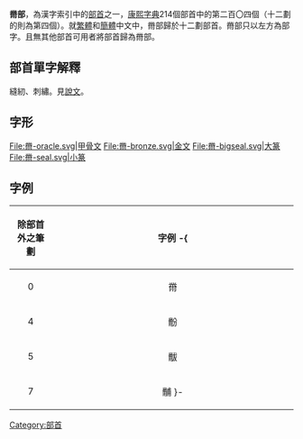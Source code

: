 {{Kangxi Radical Infobox|204|uni=9EF9
|meaning=[[刺繡|刺繡]]、針織
|prev=黑
|next=黽
|pny= zhǐ
|bopo= ㄓˇ
|wade= chih3
|jyutping= zi2
|yale= ji2
|hi= チ chi<br/>ぬいとり nuitori
|kanji= 黹偏 futsuhen<br/>(ふつへん)
|hang= 바느질할치 baneujilhal
|hanja= 치 chi
|hanviet= chỉ
}}

'''黹部'''，為漢字索引中的[[部首|部首]]之一，[[康熙字典|康熙字典]]214個部首中的第二百〇四個（十二劃的則為第四個）。就[[繁體|繁體]]和[[簡體|簡體]]中文中，黹部歸於十二劃部首。黹部只以左方為部字。且無其他部首可用者將部首歸為黹部。

== 部首單字解釋 ==

縫紉、刺繡。見[[說文|說文]]。

== 字形 ==
<gallery>
File:黹-oracle.svg|甲骨文
File:黹-bronze.svg|金文
File:黹-bigseal.svg|大篆
File:黹-seal.svg|小篆
</gallery>

==字例==
{| class="wikitable"
! align="center"width="15%"| 除部首外之筆劃
! align="center"width="85%"| 字例
-{
|-
| 0 || 黹
|-
| 4 || 黺
|-
| 5 || 黻
|-
| 7 || 黼
}-
|}

{{康熙部首}}
{{lang-stub}}
[[Category:部首|Category:部首]]